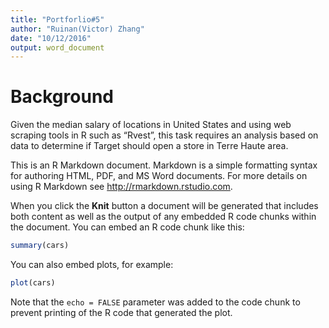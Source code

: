 ```yaml
---
title: "Portforlio#5"
author: "Ruinan(Victor) Zhang"
date: "10/12/2016"
output: word_document
---
```


# Background
Given the median salary of locations in United States and using web scraping tools in R such as "Rvest", this task requires an analysis based on data to determine if Target should open a store in Terre Haute area. 


This is an R Markdown document. Markdown is a simple formatting syntax for authoring HTML, PDF, and MS Word documents. For more details on using R Markdown see <http://rmarkdown.rstudio.com>.

When you click the **Knit** button a document will be generated that includes both content as well as the output of any embedded R code chunks within the document. You can embed an R code chunk like this:

```r
summary(cars)
```

You can also embed plots, for example:

```r
plot(cars)
```

Note that the `echo = FALSE` parameter was added to the code chunk to prevent printing of the R code that generated the plot.
